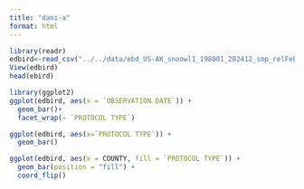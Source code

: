 ```yaml
---
title: "dani-a"
format: html
---
```


```r
library(readr)
edbird<-read_csv("../../data/ebd_US-AK_snoowl1_198001_202412_smp_relFeb-2025.csv")
View(edbird)
head(ebird)
```

```r
library(ggplot2)
ggplot(edbird, aes(x = `OBSERVATION DATE`)) +
  geom_bar()+
  facet_wrap(~ `PROTOCOL TYPE`)

ggplot(edbird, aes(x=`PROTOCOL TYPE`)) +
  geom_bar()

ggplot(edbird, aes(x = COUNTY, fill = `PROTOCOL TYPE`)) +
  geom_bar(position = "fill") +
  coord_flip()
```
